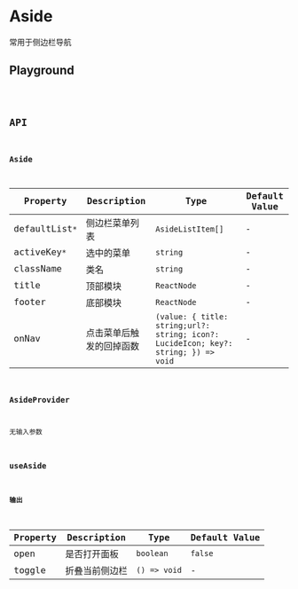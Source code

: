 # Aside

常用于侧边栏导航

## Playground

<code src="./playground.tsx" />

## API

### Aside

| Property       | Description              | Type                                                                                | Default Value |
| -------------- | ------------------------ | ----------------------------------------------------------------------------------- | ------------- |
| defaultList`*` | 侧边栏菜单列表           | `AsideListItem[]`                                                                   | -             |
| activeKey`*`   | 选中的菜单               | `string`                                                                            | -             |
| className      | 类名                     | `string`                                                                            | -             |
| title          | 顶部模块                 | `ReactNode`                                                                         | -             |
| footer         | 底部模块                 | `ReactNode`                                                                         | -             |
| onNav          | 点击菜单后触发的回掉函数 | `(value: { title: string;url?: string; icon?: LucideIcon; key?: string; }) => void` | -             |

### AsideProvider

无输入参数

### useAside

#### 输出

| Property | Description    | Type         | Default Value |
| -------- | -------------- | ------------ | ------------- |
| open     | 是否打开面板   | `boolean`    | `false`       |
| toggle   | 折叠当前侧边栏 | `() => void` | -             |
